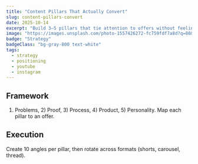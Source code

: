 ```yaml
---
title: "Content Pillars That Actually Convert"
slug: content-pillars-convert
date: 2025-10-14
excerpt: "Build 3–5 pillars that tie attention to offers without feeling salesy."
image: "https://images.unsplash.com/photo-1557426272-fc759fdf7a8d?q=80&w=1200&auto=format&fit=crop"
badge: "Strategy"
badgeClass: "bg-gray-800 text-white"
tags:
  - strategy
  - positioning
  - youtube
  - instagram
---
```


## Framework

1) Problems, 2) Proof, 3) Process, 4) Product, 5) Personality. Map each pillar to an offer.

## Execution

Create 10 angles per pillar, then rotate across formats (shorts, carousel, thread).


